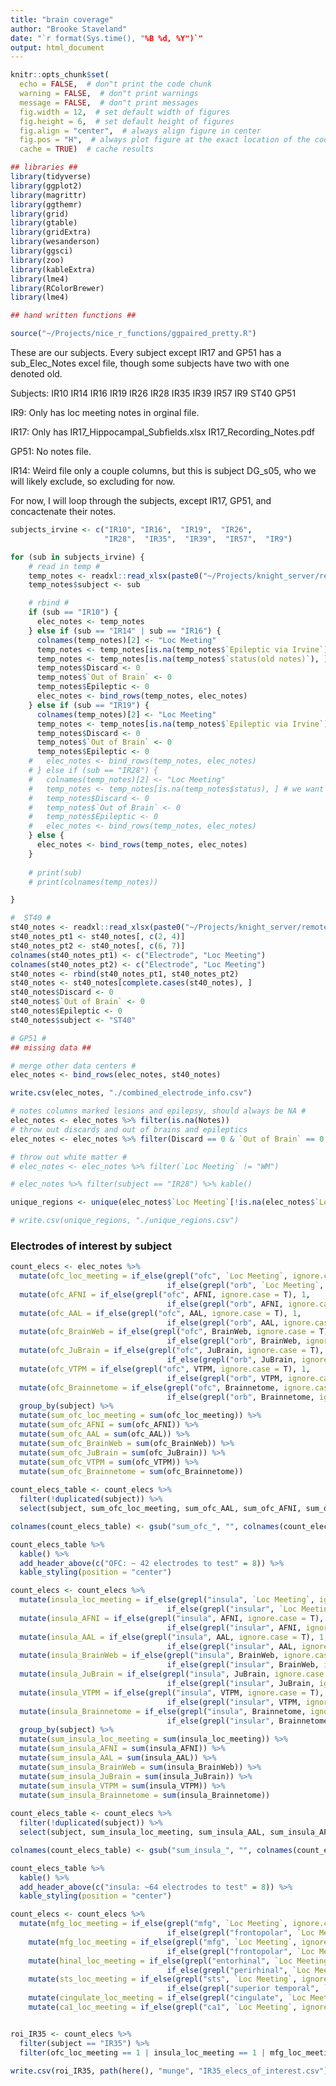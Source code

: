 ```yaml
---
title: "brain coverage"
author: "Brooke Staveland"
date: "`r format(Sys.time(), "%B %d, %Y")`"
output: html_document
---
```


```r
knitr::opts_chunk$set(
  echo = FALSE,  # don"t print the code chunk
  warning = FALSE,  # don"t print warnings
  message = FALSE,  # don"t print messages
  fig.width = 12,  # set default width of figures
  fig.height = 6,  # set default height of figures
  fig.align = "center",  # always align figure in center
  fig.pos = "H",  # always plot figure at the exact location of the code chunk
  cache = TRUE)  # cache results

## libraries ##
library(tidyverse)
library(ggplot2)
library(magrittr)
library(ggthemr)
library(grid)
library(gtable)
library(gridExtra)
library(wesanderson)
library(ggsci)
library(zoo)
library(kableExtra)
library(lme4)
library(RColorBrewer)
library(lme4)

## hand written functions ##

source("~/Projects/nice_r_functions/ggpaired_pretty.R")

```

These are our subjects. Every subject except IR17 and GP51 has a sub_Elec_Notes excel file, though some subjects have two with one denoted old.

Subjects: IR10  IR14  IR16  IR19  IR26  IR28  IR35  IR39  IR57  IR9 ST40 GP51

IR9: Only has loc meeting notes in orginal file.

IR17: Only has IR17_Hippocampal_Subfields.xlsx IR17_Recording_Notes.pdf

GP51: No notes file.

IR14: Weird file only a couple columns, but this is subject DG_s05, who we will likely exclude, so excluding for now.

For now, I will loop through the subjects, except IR17, GP51,  and concactenate their notes.

```r

subjects_irvine <- c("IR10", "IR16",  "IR19",  "IR26",
                     "IR28",  "IR35",  "IR39",  "IR57",  "IR9")

for (sub in subjects_irvine) {
    # read in temp #
    temp_notes <- readxl::read_xlsx(paste0("~/Projects/knight_server/remote/ecog/DATA_FOLDER/Irvine/", sub, "/Notes/", sub, "_Elec_Notes.xlsx"))
    temp_notes$subject <- sub

    # rbind #
    if (sub == "IR10") {
      elec_notes <- temp_notes
    } else if (sub == "IR14" | sub == "IR16") {
      colnames(temp_notes)[2] <- "Loc Meeting"
      temp_notes <- temp_notes[is.na(temp_notes$`Epileptic via Irvine`), ] # we want only blanks here, same as below
      temp_notes <- temp_notes[is.na(temp_notes$`status(old notes)`), ]
      temp_notes$Discard <- 0
      temp_notes$`Out of Brain` <- 0
      temp_notes$Epileptic <- 0
      elec_notes <- bind_rows(temp_notes, elec_notes)
    } else if (sub == "IR19") {
      colnames(temp_notes)[2] <- "Loc Meeting"
      temp_notes <- temp_notes[is.na(temp_notes$`Epileptic via Irvine`), ] # we want only blanks here, same as below
      temp_notes$Discard <- 0
      temp_notes$`Out of Brain` <- 0
      temp_notes$Epileptic <- 0    
    #   elec_notes <- bind_rows(temp_notes, elec_notes)
    # } else if (sub == "IR28") {
    #   colnames(temp_notes)[2] <- "Loc Meeting"
    #   temp_notes <- temp_notes[is.na(temp_notes$status), ] # we want only blanks here, same as below
    #   temp_notes$Discard <- 0
    #   temp_notes$`Out of Brain` <- 0
    #   temp_notes$Epileptic <- 0    
    #   elec_notes <- bind_rows(temp_notes, elec_notes)      
    } else {  
      elec_notes <- bind_rows(temp_notes, elec_notes)
    }
    
    # print(sub)
    # print(colnames(temp_notes))

}

#  ST40 #
st40_notes <- readxl::read_xlsx(paste0("~/Projects/knight_server/remote/ecog/DATA_FOLDER/Stanford/ST40/Notes/ST40_elecs_notes_Bob_meeting_2016_02_18.xlsx"))
st40_notes_pt1 <- st40_notes[, c(2, 4)]
st40_notes_pt2 <- st40_notes[, c(6, 7)]
colnames(st40_notes_pt1) <- c("Electrode", "Loc Meeting")
colnames(st40_notes_pt2) <- c("Electrode", "Loc Meeting")
st40_notes <- rbind(st40_notes_pt1, st40_notes_pt2)
st40_notes <- st40_notes[complete.cases(st40_notes), ]
st40_notes$Discard <- 0
st40_notes$`Out of Brain` <- 0
st40_notes$Epileptic <- 0
st40_notes$subject <- "ST40"

# GP51 #
## missing data ##

# merge other data centers #
elec_notes <- bind_rows(elec_notes, st40_notes)

write.csv(elec_notes, "./combined_electrode_info.csv")
```

```r

# notes columns marked lesions and epilepsy, should always be NA #
elec_notes <- elec_notes %>% filter(is.na(Notes))
# throw out discards and out of brains and epileptics
elec_notes <- elec_notes %>% filter(Discard == 0 & `Out of Brain` == 0 & Epileptic == 0)

# throw out white matter #
# elec_notes <- elec_notes %>% filter(`Loc Meeting` != "WM")

# elec_notes %>% filter(subject == "IR28") %>% kable()


```

```r

unique_regions <- unique(elec_notes$`Loc Meeting`[!is.na(elec_notes$`Loc Meeting`)])

# write.csv(unique_regions, "./unique_regions.csv") 
```

### Electrodes of interest by subject

```r

count_elecs <- elec_notes %>%
  mutate(ofc_loc_meeting = if_else(grepl("ofc", `Loc Meeting`, ignore.case = T), 1, 
                                   if_else(grepl("orb", `Loc Meeting`, ignore.case = T), 1, 0))) %>%
  mutate(ofc_AFNI = if_else(grepl("ofc", AFNI, ignore.case = T), 1, 
                                   if_else(grepl("orb", AFNI, ignore.case = T), 1, 0))) %>%
  mutate(ofc_AAL = if_else(grepl("ofc", AAL, ignore.case = T), 1, 
                                   if_else(grepl("orb", AAL, ignore.case = T), 1, 0))) %>%
  mutate(ofc_BrainWeb = if_else(grepl("ofc", BrainWeb, ignore.case = T), 1, 
                                   if_else(grepl("orb", BrainWeb, ignore.case = T), 1, 0))) %>%
  mutate(ofc_JuBrain = if_else(grepl("ofc", JuBrain, ignore.case = T), 1, 
                                   if_else(grepl("orb", JuBrain, ignore.case = T), 1, 0))) %>%
  mutate(ofc_VTPM = if_else(grepl("ofc", VTPM, ignore.case = T), 1, 
                                   if_else(grepl("orb", VTPM, ignore.case = T), 1, 0))) %>%
  mutate(ofc_Brainnetome = if_else(grepl("ofc", Brainnetome, ignore.case = T), 1, 
                                   if_else(grepl("orb", Brainnetome, ignore.case = T), 1, 0))) %>%
  group_by(subject) %>%
  mutate(sum_ofc_loc_meeting = sum(ofc_loc_meeting)) %>%
  mutate(sum_ofc_AFNI = sum(ofc_AFNI)) %>%
  mutate(sum_ofc_AAL = sum(ofc_AAL)) %>%
  mutate(sum_ofc_BrainWeb = sum(ofc_BrainWeb)) %>%
  mutate(sum_ofc_JuBrain = sum(ofc_JuBrain)) %>%
  mutate(sum_ofc_VTPM = sum(ofc_VTPM)) %>%
  mutate(sum_ofc_Brainnetome = sum(ofc_Brainnetome))
  
count_elecs_table <- count_elecs %>%
  filter(!duplicated(subject)) %>%
  select(subject, sum_ofc_loc_meeting, sum_ofc_AAL, sum_ofc_AFNI, sum_ofc_BrainWeb, sum_ofc_Brainnetome, sum_ofc_JuBrain, sum_ofc_VTPM) 

colnames(count_elecs_table) <- gsub("sum_ofc_", "", colnames(count_elecs_table))

count_elecs_table %>%
  kable() %>%
  add_header_above(c("OFC: ~ 42 electrodes to test" = 8)) %>%
  kable_styling(position = "center")
```



```r

count_elecs <- count_elecs %>%
  mutate(insula_loc_meeting = if_else(grepl("insula", `Loc Meeting`, ignore.case = T), 1, 
                                   if_else(grepl("insular", `Loc Meeting`, ignore.case = T), 1, 0))) %>% # insular will be caught by insula, but want to keep the 2nd option in case I need it
  mutate(insula_AFNI = if_else(grepl("insula", AFNI, ignore.case = T), 1, 
                                   if_else(grepl("insular", AFNI, ignore.case = T), 1, 0))) %>%
  mutate(insula_AAL = if_else(grepl("insula", AAL, ignore.case = T), 1, 
                                   if_else(grepl("insular", AAL, ignore.case = T), 1, 0))) %>%
  mutate(insula_BrainWeb = if_else(grepl("insula", BrainWeb, ignore.case = T), 1, 
                                   if_else(grepl("insular", BrainWeb, ignore.case = T), 1, 0))) %>%
  mutate(insula_JuBrain = if_else(grepl("insula", JuBrain, ignore.case = T), 1, 
                                   if_else(grepl("insular", JuBrain, ignore.case = T), 1, 0))) %>%
  mutate(insula_VTPM = if_else(grepl("insula", VTPM, ignore.case = T), 1, 
                                   if_else(grepl("insular", VTPM, ignore.case = T), 1, 0))) %>%
  mutate(insula_Brainnetome = if_else(grepl("insula", Brainnetome, ignore.case = T), 1, 
                                   if_else(grepl("insular", Brainnetome, ignore.case = T), 1, 0))) %>%
  group_by(subject) %>%
  mutate(sum_insula_loc_meeting = sum(insula_loc_meeting)) %>%
  mutate(sum_insula_AFNI = sum(insula_AFNI)) %>%
  mutate(sum_insula_AAL = sum(insula_AAL)) %>%
  mutate(sum_insula_BrainWeb = sum(insula_BrainWeb)) %>%
  mutate(sum_insula_JuBrain = sum(insula_JuBrain)) %>%
  mutate(sum_insula_VTPM = sum(insula_VTPM)) %>%
  mutate(sum_insula_Brainnetome = sum(insula_Brainnetome))
  
count_elecs_table <- count_elecs %>%
  filter(!duplicated(subject)) %>%
  select(subject, sum_insula_loc_meeting, sum_insula_AAL, sum_insula_AFNI, sum_insula_BrainWeb, sum_insula_Brainnetome, sum_insula_JuBrain, sum_insula_VTPM) 

colnames(count_elecs_table) <- gsub("sum_insula_", "", colnames(count_elecs_table))

count_elecs_table %>%
  kable() %>%
  add_header_above(c("insula: ~64 electrodes to test" = 8)) %>%
  kable_styling(position = "center")
```


```r

count_elecs <- count_elecs %>%
  mutate(mfg_loc_meeting = if_else(grepl("mfg", `Loc Meeting`, ignore.case = T), 1, 
                                   if_else(grepl("frontopolar", `Loc Meeting`, ignore.case = T), 1, 0))) %>%
    mutate(mfg_loc_meeting = if_else(grepl("mfg", `Loc Meeting`, ignore.case = T), 1, 
                                   if_else(grepl("frontopolar", `Loc Meeting`, ignore.case = T), 1, 0))) %>%
    mutate(hinal_loc_meeting = if_else(grepl("entorhinal", `Loc Meeting`, ignore.case = T), 1, 
                                   if_else(grepl("perirhinal", `Loc Meeting`, ignore.case = T), 1, 0))) %>%
    mutate(sts_loc_meeting = if_else(grepl("sts", `Loc Meeting`, ignore.case = T), 1, 
                                   if_else(grepl("superior temporal", `Loc Meeting`, ignore.case = T), 1, 0))) %>%
    mutate(cingulate_loc_meeting = if_else(grepl("cingulate", `Loc Meeting`, ignore.case = T), 1, 0)) %>%
    mutate(ca1_loc_meeting = if_else(grepl("ca1", `Loc Meeting`, ignore.case = T), 1, 0))


roi_IR35 <- count_elecs %>%
  filter(subject == "IR35") %>%
  filter(ofc_loc_meeting == 1 | insula_loc_meeting == 1 | mfg_loc_meeting == 1 | hinal_loc_meeting == 1 | sts_loc_meeting == 1 | cingulate_loc_meeting == 1 | ca1_loc_meeting == 1 )

write.csv(roi_IR35, path(here(), "munge", "IR35_elecs_of_interest.csv"))
```

